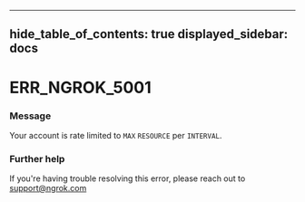 

---
hide_table_of_contents: true
displayed_sidebar: docs
---


# ERR_NGROK_5001

### Message
Your account is rate limited to `MAX` `RESOURCE` per `INTERVAL`.

<ErrorDetails />



### Further help
If you're having trouble resolving this error, please reach out to [support@ngrok.com](mailto:support@ngrok.com?subject=Help%20with%20ERR_NGROK_5001)

